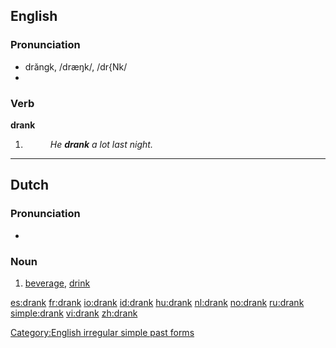 ==English==

===Pronunciation===
*drăngk, /dræŋk/, /dr{Nk/
*{{audio|en-us-drank.ogg|Audio (US)}}


===Verb===
'''drank'''
# {{simple past of|drink}}
#:''He '''drank''' a lot last night.''

[[Category:English irregular simple past forms]]

----

==Dutch==
===Pronunciation===
*{{audio|Nl-drank.ogg|audio}}

===Noun===
{{nl-noun|g=m|dranken|drankje}}

# [[beverage]], [[drink]]

[[es:drank]]
[[fr:drank]]
[[io:drank]]
[[id:drank]]
[[hu:drank]]
[[nl:drank]]
[[no:drank]]
[[ru:drank]]
[[simple:drank]]
[[vi:drank]]
[[zh:drank]]